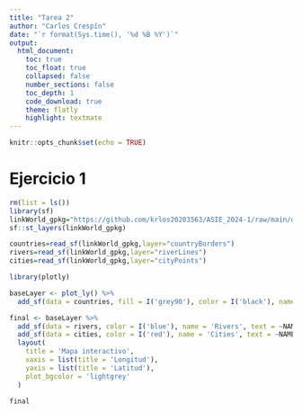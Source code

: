 ```yaml
---
title: "Tarea 2"
author: "Carlos Crespín"
date: "`r format(Sys.time(), '%d %B %Y')`"
output:
  html_document:
    toc: true
    toc_float: true
    collapsed: false
    number_sections: false
    toc_depth: 1
    code_download: true
    theme: flatly
    highlight: textmate
---
```


```r
knitr::opts_chunk$set(echo = TRUE)
```


# Ejercicio 1
```r
rm(list = ls())
library(sf)
linkWorld_gpkg="https://github.com/krlos20203563/ASIE_2024-1/raw/main/data_TA2/maps/worldMap.gpkg"
sf::st_layers(linkWorld_gpkg)
```

```r
countries=read_sf(linkWorld_gpkg,layer="countryBorders")
rivers=read_sf(linkWorld_gpkg,layer="riverLines")
cities=read_sf(linkWorld_gpkg,layer="cityPoints")
```


```r
library(plotly)

baseLayer <- plot_ly() %>%
  add_sf(data = countries, fill = I('grey90'), color = I('black'), name = 'Countries', text = ~COUNTRY, hoverinfo = 'text')

final <- baseLayer %>%
  add_sf(data = rivers, color = I('blue'), name = 'Rivers', text = ~NAME, hoverinfo = 'text', inherit = FALSE) %>%
  add_sf(data = cities, color = I('red'), name = 'Cities', text = ~NAME, hoverinfo = 'text', inherit = FALSE) %>%
  layout(
    title = 'Mapa interactivo',
    xaxis = list(title = 'Longitud'),
    yaxis = list(title = 'Latitud'),
    plot_bgcolor = 'lightgrey'
  )

final
```
































